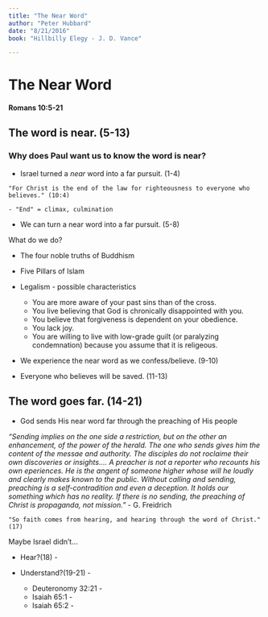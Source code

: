 ```yaml
---
title: "The Near Word"
author: "Peter Hubbard"
date: "8/21/2016"
book: "Hillbilly Elegy - J. D. Vance"

---
```


# The Near Word
#### Romans 10:5-21

## The word is near. (5-13)

### Why does Paul want us to know the word is near?

- Israel turned a *near* word into a <answer>far pursuit</answer>. (1-4)
```
"For Christ is the end of the law for righteousness to everyone who believes." (10:4)
```
    - "End" = climax, culmination

- We can turn a near word into a <answer>far pursuit</answer>. (5-8)




What do we do?

- The <answer>four noble truths of Buddhism</answer>

- <answer>Five Pillars of Islam</answer>

- Legalism - possible characteristics
    - You are more aware of your past sins than of the <answer>cross</answer>.
    - You live believing that God is <answer>chronically disappointed</answer> with you.
    - You believe that forgiveness is dependent on your <answer>obedience</answer>.
    - You lack <answer>joy</answer>.
    - You are willing to live with low-grade <answer>guilt</answer> (or paralyzing condemnation) because you assume that it is <answer>religeous</answer>.


- We experience the near word as we <answer>confess/believe</answer>. (9-10)

- <answer>Everyone</answer> who believes will be <answer>saved</answer>. (11-13)


## The word goes far. (14-21)

- God sends His near word far through the <answer>preaching of His people</answer>

*"Sending implies on the one side a restriction, but on the other an enhancement, of the power of the herald.  The one who sends gives him the content of the messae and authority.  The disciples do not roclaime their own discoveries or insights....  A preacher is not a reporter who recounts his own eperiences.  He is the angent of someone higher whose will he loudly and clearly makes known to the public.  Without calling and sending, preaching is a self-contradition and even a deception.  It holds our something which has no reality.  If there is no sending, the preaching of Christ is propaganda, not mission."* - G. Freidrich 

```
"So faith comes from hearing, and hearing through the word of Christ." (17)
```


Maybe Israel didn't...

- <answer>Hear</answer>?(18) - 

- <answer>Understand</answer>?(19-21) - 
  - Deuteronomy 32:21 - 
  - Isaiah 65:1 - 
  - Isaiah 65:2 - 

